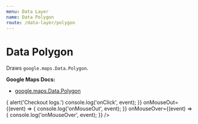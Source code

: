 ```yaml
---
menu: Data Layer
name: Data Polygon
route: /data-layer/polygon
---
```



# Data Polygon

Draws `google.maps.Data.Polygon`.

**Google Maps Docs:**

- [google.maps.Data.Polygon](https://developers.google.com/maps/documentation/javascript/reference#Data.Polygon)


<Playground>
  <GoogleMap
    zoom={5}
    maps={google.maps}
    style={{ height: "320px" }}
    center={{ lat: -33, lng: 151 }}
  >
    <DataPolygon
      visible={true}
      clickable={true}
      fillColor="#000000"
      fillOpacity={0.4}
      strokeColor="#000000"
      strokeOpacity={1}
      strokeWeight={3}
      geometry={[
        [
          { lat: -32, lng: 153 },
          { lat: -35, lng: 153 },
          { lat: -35, lng: 158 },
          { lat: -32, lng: 158 }
        ],
        [
          { lat: -33, lng: 154 },
          { lat: -34, lng: 154 },
          { lat: -34, lng: 155 },
          { lat: -33, lng: 155 }
        ],
        [
          { lat: -33, lng: 156 },
          { lat: -34, lng: 156 },
          { lat: -34, lng: 157 },
          { lat: -33, lng: 157 }
        ]
      ]}
      onClick={(event) => {
        alert('Checkout logs.')
        console.log('onClick', event);
      }}
      onMouseOut={(event) => {
        console.log('onMouseOut', event);
      }}
      onMouseOver={(event) => {
        console.log('onMouseOver', event);
      }}
    />
  </GoogleMap>
</Playground>

<PropsTable of={GoogleMap} />
